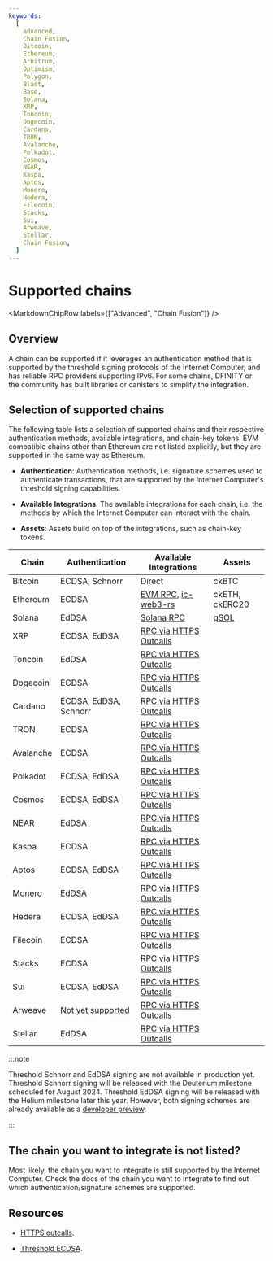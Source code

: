 ```yaml
---
keywords:
  [
    advanced,
    Chain Fusion,
    Bitcoin,
    Ethereum,
    Arbitrum,
    Optimism,
    Polygon,
    Blast,
    Base,
    Solana,
    XRP,
    Toncoin,
    Dogecoin,
    Cardano,
    TRON,
    Avalanche,
    Polkadot,
    Cosmos,
    NEAR,
    Kaspa,
    Aptos,
    Monero,
    Hedera,
    Filecoin,
    Stacks,
    Sui,
    Arweave,
    Stellar,
    Chain Fusion,
  ]
---
```



# Supported chains

<MarkdownChipRow labels={["Advanced", "Chain Fusion"]} />

## Overview

A chain can be supported if it leverages an authentication method that is
supported by the threshold signing protocols of the Internet Computer, and has
reliable RPC providers supporting IPv6. For some chains, DFINITY or the
community has built libraries or canisters to simplify the integration.

## Selection of supported chains

The following table lists a selection of supported chains and their respective
authentication methods, available integrations, and chain-key tokens. EVM
compatible chains other than Ethereum are not listed explicitly, but they are
supported in the same way as Ethereum.

- **Authentication**: Authentication methods, i.e. signature schemes used to
  authenticate transactions, that are supported by the Internet Computer's
  threshold signing capabilities.

- **Available Integrations**: The available integrations for each chain, i.e.
  the methods by which the Internet Computer can interact with the chain.

- **Assets**: Assets build on top of the integrations, such as chain-key tokens.

| Chain     | Authentication                                                         | Available Integrations                                                                                                              | Assets                                                    |
| --------- | ---------------------------------------------------------------------- | ----------------------------------------------------------------------------------------------------------------------------------- | --------------------------------------------------------- |
| Bitcoin   | ECDSA, Schnorr                                                         | Direct                                                                                                                              | ckBTC                                                     |
| Ethereum  | ECDSA                                                                  | [EVM RPC](docs/developer-docs/multi-chain/ethereum/evm-rpc/overview.mdx), [ic-web3-rs](https://github.com/horizonx-tech/ic-web3-rs) | ckETH, ckERC20                                            |
| Solana    | EdDSA                                                                  | [Solana RPC](https://github.com/mfactory-lab/ic-solana)                                                                             | [gSOL](https://galactic-bridge-tzbjl.ondigitalocean.app/) |
| XRP       | ECDSA, EdDSA                                                           | [RPC via HTTPS Outcalls](docs/developer-docs/smart-contracts/advanced-features/https-outcalls/https-outcalls-overview.mdx)          |                                                           |
| Toncoin   | EdDSA                                                                  | [RPC via HTTPS Outcalls](docs/developer-docs/smart-contracts/advanced-features/https-outcalls/https-outcalls-overview.mdx)          |                                                           |
| Dogecoin  | ECDSA                                                                  | [RPC via HTTPS Outcalls](docs/developer-docs/smart-contracts/advanced-features/https-outcalls/https-outcalls-overview.mdx)          |                                                           |
| Cardano   | ECDSA, EdDSA, Schnorr                                                  | [RPC via HTTPS Outcalls](docs/developer-docs/smart-contracts/advanced-features/https-outcalls/https-outcalls-overview.mdx)          |                                                           |
| TRON      | ECDSA                                                                  | [RPC via HTTPS Outcalls](docs/developer-docs/smart-contracts/advanced-features/https-outcalls/https-outcalls-overview.mdx)          |                                                           |
| Avalanche | ECDSA                                                                  | [RPC via HTTPS Outcalls](docs/developer-docs/smart-contracts/advanced-features/https-outcalls/https-outcalls-overview.mdx)          |
| Polkadot  | ECDSA, EdDSA                                                           | [RPC via HTTPS Outcalls](docs/developer-docs/smart-contracts/advanced-features/https-outcalls/https-outcalls-overview.mdx)          |
| Cosmos    | ECDSA, EdDSA                                                           | [RPC via HTTPS Outcalls](docs/developer-docs/smart-contracts/advanced-features/https-outcalls/https-outcalls-overview.mdx)          |
| NEAR      | EdDSA                                                                  | [RPC via HTTPS Outcalls](docs/developer-docs/smart-contracts/advanced-features/https-outcalls/https-outcalls-overview.mdx)          |
| Kaspa     | ECDSA                                                                  | [RPC via HTTPS Outcalls](docs/developer-docs/smart-contracts/advanced-features/https-outcalls/https-outcalls-overview.mdx)          |
| Aptos     | ECDSA, EdDSA                                                           | [RPC via HTTPS Outcalls](docs/developer-docs/smart-contracts/advanced-features/https-outcalls/https-outcalls-overview.mdx)          |
| Monero    | EdDSA                                                                  | [RPC via HTTPS Outcalls](docs/developer-docs/smart-contracts/advanced-features/https-outcalls/https-outcalls-overview.mdx)          |
| Hedera    | ECDSA, EdDSA                                                           | [RPC via HTTPS Outcalls](docs/developer-docs/smart-contracts/advanced-features/https-outcalls/https-outcalls-overview.mdx)          |
| Filecoin  | ECDSA                                                                  | [RPC via HTTPS Outcalls](docs/developer-docs/smart-contracts/advanced-features/https-outcalls/https-outcalls-overview.mdx)          |
| Stacks    | ECDSA                                                                  | [RPC via HTTPS Outcalls](docs/developer-docs/smart-contracts/advanced-features/https-outcalls/https-outcalls-overview.mdx)          |
| Sui       | ECDSA, EdDSA                                                           | [RPC via HTTPS Outcalls](docs/developer-docs/smart-contracts/advanced-features/https-outcalls/https-outcalls-overview.mdx)          |
| Arweave   | [Not yet supported](https://github.com/ArweaveTeam/arweave/issues/486) | [RPC via HTTPS Outcalls](docs/developer-docs/smart-contracts/advanced-features/https-outcalls/https-outcalls-overview.mdx)          |
| Stellar   | EdDSA                                                                  | [RPC via HTTPS Outcalls](docs/developer-docs/smart-contracts/advanced-features/https-outcalls/https-outcalls-overview.mdx)          |

:::note

Threshold Schnorr and EdDSA signing are not available in production yet.
Threshold Schnorr signing will be released with the Deuterium milestone
scheduled for August 2024. Threshold EdDSA signing will be released with the
Helium milestone later this year. However, both signing schemes are already
available as a [developer preview](https://github.com/domwoe/schnorr_canister).

:::

## The chain you want to integrate is not listed?

Most likely, the chain you want to integrate is still supported by the Internet
Computer. Check the docs of the chain you want to integrate to find out which
authentication/signature schemes are supported.


## Resources

- [HTTPS outcalls](/docs/current/developer-docs/smart-contracts/advanced-features/https-outcalls/https-outcalls-overview).

- [Threshold ECDSA](/docs/current/developer-docs/smart-contracts/encryption/t-ecdsa).
